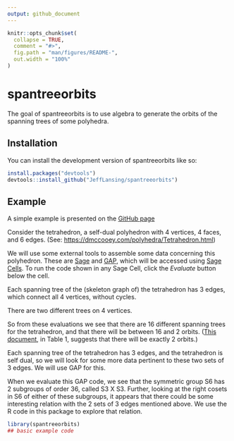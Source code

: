 ```yaml
---
output: github_document
---
```


<!-- README.md is generated from README.Rmd. Please edit that file -->

```r
knitr::opts_chunk$set(
  collapse = TRUE,
  comment = "#>",
  fig.path = "man/figures/README-",
  out.width = "100%"
)
```

# spantreeorbits

<!-- badges: start -->
<!-- badges: end -->

The goal of spantreeorbits is to use algebra to generate the orbits of the spanning trees of some polyhedra.

## Installation

You can install the development version of spantreeorbits like so:

``` r
install.packages("devtools")
devtools::install_github("JeffLansing/spantreeorbits")
```

## Example

A simple example is presented on the [GitHub page](index.md)

Consider the tetrahedron, a self-dual polyhedron with 4 vertices, 4 faces, and 6 edges. (See: <https://dmccooey.com/polyhedra/Tetrahedron.html>)

We will use some external tools to assemble some data concerning this polyhedron. These are [Sage](https://www.sagemath.org/) and [GAP](https://www.gap-system.org/), which will be accessed using [Sage Cells](https://sagecell.sagemath.org/). To run the code shown in any Sage Cell, click the *Evaluate* button below the cell.


```{=html}
<div>
<script src="https://sagecell.sagemath.org/static/embedded_sagecell.js" data-external="1"></script>
<script>sagecell.makeSagecell({"inputLocation": ".sage"});</script>
<link rel="stylesheet" type="text/css" href="https://sagecell.sagemath.org/static/sagecell_embed.css"  data-external="1">
<div class="sage">
  <script type="text/x-sage">
tet = graphs.TetrahedralGraph()
tet.relabel({0:1,1:2,2:3,3:4})
st = tet.spanning_trees()
for i,t in enumerate(st):
    print(t.edges(labels=False))
  </script>
</div>
</div>
```


Each spanning tree of the (skeleton graph of) the tetrahedron has 3 edges, which connect all 4 vertices, without cycles.

```{=html}
<div>
<script src="https://sagecell.sagemath.org/static/embedded_sagecell.js" data-external="1"></script>
<script>sagecell.makeSagecell({"inputLocation": ".sage"});</script>
<link rel="stylesheet" type="text/css" href="https://sagecell.sagemath.org/static/sagecell_embed.css"  data-external="1">
<div class="sage">
  <script type="text/x-sage">
t4 = graphs.trees(4)
for i,t in enumerate(t4):
    t.relabel({0:1,1:2,2:3,3:4})
    print(t.edges(labels=False))
print(*reps, sep = "', '")
  </script>
</div>
</div>
```

There are two different trees on 4 vertices.

So from these evaluations we see that there are 16 different spanning trees for the tetrahedron, and that there will be between 16 and 2 orbits. ([This document](https://doi.org/10.1016/j.tcs.2024.114593), in Table 1, suggests that there will be exactly 2 orbits.) 

Each spanning tree of the tetrahedron has 3 edges, and the tetrahedron is self dual, so we will look for some more data pertinent to these two sets of 3 edges. We will use GAP for this.

```{=html}
<div>
<script src="https://sagecell.sagemath.org/static/embedded_sagecell.js" data-external="1"></script>
<div id="cell2">
<script type="text/x-sage">
s6 := SymmetricGroup(6);
ll6 := LowLayerSubgroups(s6,2);;Display(List(ll6, Order));
Print(StructureDescription(ll6[21]), ", ", StructureDescription(ll6[22]), "\n");
rc21 := RightCosets(s6, ll6[21]);;
lrc := List(rc21, x -> ListPerm(Representative(x),6));;
for p in lrc do Print(p,"\n");; od;;
</script>
</div>
<script>
sagecell.makeSagecell({
inputLocation: '#cell2',
languages: ['gap'],
//Focus the editor
callback: function() {$('#cell2').find(".CodeMirror").get(0).CodeMirror.focus();}
});
</script>
</div>
```

When we evaluate this GAP code, we see that the symmetric group S6 has 2 subgroups of order 36, called S3 X S3. Further, looking at the right cosets in S6 of either of these subgroups, it appears that there could be some interesting relation with the 2 sets of 3 edges mentioned above. 
We use the R code in this package to explore that relation.

```r
library(spantreeorbits)
## basic example code
```

